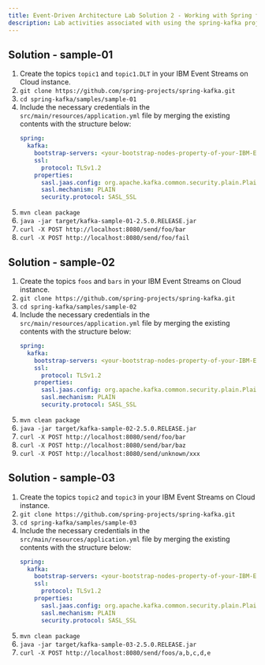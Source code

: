 ```yaml
---
title: Event-Driven Architecture Lab Solution 2 - Working with Spring for Apache Kafka
description: Lab activities associated with using the spring-kafka project with an IBM Event Streams on Cloud instance, to be used with event-driven architecture enablement.
---
```


## Solution - sample-01

1. Create the topics `topic1` and `topic1.DLT` in your IBM Event Streams on Cloud instance.
1. `git clone https://github.com/spring-projects/spring-kafka.git`
2. `cd spring-kafka/samples/sample-01`
3. Include the necessary credentials in the `src/main/resources/application.yml` file by merging the existing contents with the structure below:
    ```yaml
    spring:
      kafka:
        bootstrap-servers: <your-bootstrap-nodes-property-of-your-IBM-Event-Streams-on-Cloud-instance>
        ssl:
          protocol: TLSv1.2
        properties:
          sasl.jaas.config: org.apache.kafka.common.security.plain.PlainLoginModule required username="token" password="<your-api-key-of-your-IBM-Event-Streams-on-Cloud-instance>";
          sasl.mechanism: PLAIN
          security.protocol: SASL_SSL
    ```
4. `mvn clean package`
5. `java -jar target/kafka-sample-01-2.5.0.RELEASE.jar`
6. `curl -X POST http://localhost:8080/send/foo/bar`
7. `curl -X POST http://localhost:8080/send/foo/fail`

## Solution - sample-02

1. Create the topics `foos` and `bars` in your IBM Event Streams on Cloud instance.
2. `git clone https://github.com/spring-projects/spring-kafka.git`
3. `cd spring-kafka/samples/sample-02`
4. Include the necessary credentials in the `src/main/resources/application.yml` file by merging the existing contents with the structure below:
    ```yaml
    spring:
      kafka:
        bootstrap-servers: <your-bootstrap-nodes-property-of-your-IBM-Event-Streams-on-Cloud-instance>
        ssl:
          protocol: TLSv1.2
        properties:
          sasl.jaas.config: org.apache.kafka.common.security.plain.PlainLoginModule required username="token" password="<your-api-key-of-your-IBM-Event-Streams-on-Cloud-instance>";
          sasl.mechanism: PLAIN
          security.protocol: SASL_SSL
    ```
5. `mvn clean package`
6. `java -jar target/kafka-sample-02-2.5.0.RELEASE.jar`
7. `curl -X POST http://localhost:8080/send/foo/bar`
8. `curl -X POST http://localhost:8080/send/bar/baz`
9. `curl -X POST http://localhost:8080/send/unknown/xxx`

## Solution - sample-03

1. Create the topics `topic2` and `topic3` in your IBM Event Streams on Cloud instance.
2. `git clone https://github.com/spring-projects/spring-kafka.git`
3. `cd spring-kafka/samples/sample-03`
4. Include the necessary credentials in the `src/main/resources/application.yml` file by merging the existing contents with the structure below:
    ```yaml
    spring:
      kafka:
        bootstrap-servers: <your-bootstrap-nodes-property-of-your-IBM-Event-Streams-on-Cloud-instance>
        ssl:
          protocol: TLSv1.2
        properties:
          sasl.jaas.config: org.apache.kafka.common.security.plain.PlainLoginModule required username="token" password="<your-api-key-of-your-IBM-Event-Streams-on-Cloud-instance>";
          sasl.mechanism: PLAIN
          security.protocol: SASL_SSL
    ```
5. `mvn clean package`
6. `java -jar target/kafka-sample-03-2.5.0.RELEASE.jar`
7. `curl -X POST http://localhost:8080/send/foos/a,b,c,d,e`
